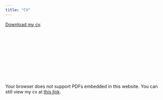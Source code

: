 ```yaml
---
title: "CV"
---
```


 <p> <i class="fas fa-download pr-1 fa-fw"></i><a href=cv.pdf target=_blank> Download my cv</a>.</p>

<!-- You can also download the cv <a href="https://github.com/gaetanoscaduto/cv/tree/main/cv_pdf/cv.pdf">here</a> -->
<object data="cv.pdf" type="application/pdf" width="800px" height="800px"> <embed src="cv.pdf"> Your browser does not support PDFs embedded in this website. You can still view my cv at <a href="https://github.com/gaetanoscaduto/cv/tree/main/cv_pdf/cv.pdf">this link</a>.

</p>

</embed>

</object>

<!-- ```{r} -->

<!-- downloadthis::download_link( -->

<!--   link = "https://github.com/gaetanoscaduto/cv/blob/main/cv_pdf/cv.pdf", -->

<!--   button_label = "Download pdf file", -->

<!--   button_type = "danger", -->

<!--   has_icon = TRUE, -->

<!--   icon = "fa fa-save", -->

<!--   self_contained = FALSE -->

<!-- ) -->

<!-- ``` -->
